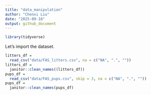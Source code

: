 ```yaml
---
title: "data_manipulation"
author: "Chenxi Liu"
date: "2025-09-18"
output: github_document
---
```


```r
library(tidyverse)
```


Let's import the dataset.

```r
litters_df = 
  read_csv("data/FAS_litters.csv", na = c("NA", ".", ""))
litters_df = 
  janitor::clean_names((litters_df))
pups_df = 
  read_csv("data/FAS_pups.csv", skip = 3, na = c("NA", ".", ""))
pups_df = 
  janitor::clean_names(pups_df)
```

